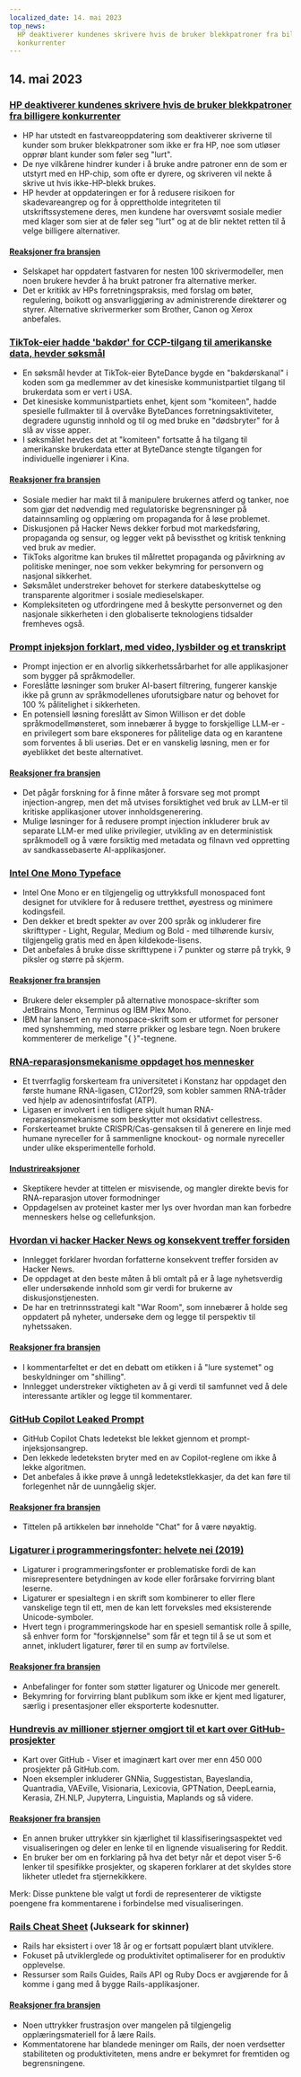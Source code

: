 ```yaml
---
localized_date: 14. mai 2023
top_news:
  HP deaktiverer kundenes skrivere hvis de bruker blekkpatroner fra billigere
  konkurrenter
---
```




<CallToAction />

<Steps>

## 14. mai 2023

### [HP deaktiverer kundenes skrivere hvis de bruker blekkpatroner fra billigere konkurrenter](https://www.telegraph.co.uk/money/consumer-affairs/hp-printers-computers-ink-cartridges-rivals/)

- HP har utstedt en fastvareoppdatering som deaktiverer skriverne til kunder som bruker blekkpatroner som ikke er fra HP, noe som utløser opprør blant kunder som føler seg "lurt".
- De nye vilkårene hindrer kunder i å bruke andre patroner enn de som er utstyrt med en HP-chip, som ofte er dyrere, og skriveren vil nekte å skrive ut hvis ikke-HP-blekk brukes.
- HP hevder at oppdateringen er for å redusere risikoen for skadevareangrep og for å opprettholde integriteten til utskriftssystemene deres, men kundene har oversvømt sosiale medier med klager som sier at de føler seg "lurt" og at de blir nektet retten til å velge billigere alternativer.

#### [Reaksjoner fra bransjen](http://news.ycombinator.com/item?id=35930518)

- Selskapet har oppdatert fastvaren for nesten 100 skrivermodeller, men noen brukere hevder å ha brukt patroner fra alternative merker.
- Det er kritikk av HPs forretningspraksis, med forslag om bøter, regulering, boikott og ansvarliggjøring av administrerende direktører og styrer. Alternative skrivermerker som Brother, Canon og Xerox anbefales.

### [TikTok-eier hadde 'bakdør' for CCP-tilgang til amerikanske data, hevder søksmål](https://www.businessinsider.com/new-lawsuit-alleges-tiktok-owner-let-ccp-access-user-data-2023-5)

- En søksmål hevder at TikTok-eier ByteDance bygde en "bakdørskanal" i koden som ga medlemmer av det kinesiske kommunistpartiet tilgang til brukerdata som er vert i USA.
- Det kinesiske kommunistpartiets enhet, kjent som "komiteen", hadde spesielle fullmakter til å overvåke ByteDances forretningsaktiviteter, degradere ugunstig innhold og til og med bruke en "dødsbryter" for å slå av visse apper.
- I søksmålet hevdes det at "komiteen" fortsatte å ha tilgang til amerikanske brukerdata etter at ByteDance stengte tilgangen for individuelle ingeniører i Kina.

#### [Reaksjoner fra bransjen](http://news.ycombinator.com/item?id=35929348)

- Sosiale medier har makt til å manipulere brukernes atferd og tanker, noe som gjør det nødvendig med regulatoriske begrensninger på datainnsamling og opplæring om propaganda for å løse problemet.
- Diskusjonen på Hacker News dekker forbud mot markedsføring, propaganda og sensur, og legger vekt på bevissthet og kritisk tenkning ved bruk av medier.
- TikToks algoritme kan brukes til målrettet propaganda og påvirkning av politiske meninger, noe som vekker bekymring for personvern og nasjonal sikkerhet.
- Søksmålet understreker behovet for sterkere databeskyttelse og transparente algoritmer i sosiale medieselskaper.
- Kompleksiteten og utfordringene med å beskytte personvernet og den nasjonale sikkerheten i den globaliserte teknologiens tidsalder fremheves også.

### [Prompt injeksjon forklart, med video, lysbilder og et transkript](https://simonwillison.net/2023/May/2/prompt-injection-explained/)

- Prompt injection er en alvorlig sikkerhetssårbarhet for alle applikasjoner som bygger på språkmodeller.
- Foreslåtte løsninger som bruker AI-basert filtrering, fungerer kanskje ikke på grunn av språkmodellenes uforutsigbare natur og behovet for 100 % pålitelighet i sikkerheten.
- En potensiell løsning foreslått av Simon Willison er det doble språkmodellmønsteret, som innebærer å bygge to forskjellige LLM-er - en privilegert som bare eksponeres for pålitelige data og en karantene som forventes å bli useriøs. Det er en vanskelig løsning, men er for øyeblikket det beste alternativet.

#### [Reaksjoner fra bransjen](http://news.ycombinator.com/item?id=35929122)

- Det pågår forskning for å finne måter å forsvare seg mot prompt injection-angrep, men det må utvises forsiktighet ved bruk av LLM-er til kritiske applikasjoner utover innholdsgenerering.
- Mulige løsninger for å redusere prompt injection inkluderer bruk av separate LLM-er med ulike privilegier, utvikling av en deterministisk språkmodell og å være forsiktig med metadata og filnavn ved oppretting av sandkassebaserte AI-applikasjoner.

### [Intel One Mono Typeface](https://github.com/intel/intel-one-mono)

- Intel One Mono er en tilgjengelig og uttrykksfull monospaced font designet for utviklere for å redusere tretthet, øyestress og minimere kodingsfeil.
- Den dekker et bredt spekter av over 200 språk og inkluderer fire skrifttyper - Light, Regular, Medium og Bold - med tilhørende kursiv, tilgjengelig gratis med en åpen kildekode-lisens.
- Det anbefales å bruke disse skrifttypene i 7 punkter og større på trykk, 9 piksler og større på skjerm.

#### [Reaksjoner fra bransjen](http://news.ycombinator.com/item?id=35925124)

- Brukere deler eksempler på alternative monospace-skrifter som JetBrains Mono, Terminus og IBM Plex Mono.
- IBM har lansert en ny monospace-skrift som er utformet for personer med synshemming, med større prikker og lesbare tegn. Noen brukere kommenterer de merkelige "{ }"-tegnene.

### [RNA-reparasjonsmekanisme oppdaget hos mennesker](https://phys.org/news/2023-04-hidden-rna-mechanism-humans.html)

- Et tverrfaglig forskerteam fra universitetet i Konstanz har oppdaget den første humane RNA-ligasen, C12orf29, som kobler sammen RNA-tråder ved hjelp av adenosintrifosfat (ATP).
- Ligasen er involvert i en tidligere skjult human RNA-reparasjonsmekanisme som beskytter mot oksidativt cellestress.
- Forskerteamet brukte CRISPR/Cas-gensaksen til å generere en linje med humane nyreceller for å sammenligne knockout- og normale nyreceller under ulike eksperimentelle forhold.

#### [Industrireaksjoner](http://news.ycombinator.com/item?id=35924495)

- Skeptikere hevder at tittelen er misvisende, og mangler direkte bevis for RNA-reparasjon utover formodninger
- Oppdagelsen av proteinet kaster mer lys over hvordan man kan forbedre menneskers helse og cellefunksjon.

### [Hvordan vi hacker Hacker News og konsekvent treffer forsiden](https://www.indiehackers.com/post/how-to-hack-hacker-news-and-consistently-hit-the-front-page-56b4a04e12)

- Innlegget forklarer hvordan forfatterne konsekvent treffer forsiden av Hacker News.
- De oppdaget at den beste måten å bli omtalt på er å lage nyhetsverdig eller undersøkende innhold som gir verdi for brukerne av diskusjonstjenesten.
- De har en tretrinnsstrategi kalt "War Room", som innebærer å holde seg oppdatert på nyheter, undersøke dem og legge til perspektiv til nyhetssaken.

#### [Reaksjoner fra bransjen](http://news.ycombinator.com/item?id=35929794)

- I kommentarfeltet er det en debatt om etikken i å "lure systemet" og beskyldninger om "shilling".
- Innlegget understreker viktigheten av å gi verdi til samfunnet ved å dele interessante artikler og legge til kommentarer.

### [GitHub Copilot Leaked Prompt](https://simonwillison.net/2023/May/12/github-copilot-chat-leaked-prompt/)

- GitHub Copilot Chats ledetekst ble lekket gjennom et prompt-injeksjonsangrep.
- Den lekkede ledeteksten bryter med en av Copilot-reglene om ikke å lekke algoritmen.
- Det anbefales å ikke prøve å unngå ledetekstlekkasjer, da det kan føre til forlegenhet når de uunngåelig skjer.

#### [Reaksjoner fra bransjen](http://news.ycombinator.com/item?id=35924293)

- Tittelen på artikkelen bør inneholde "Chat" for å være nøyaktig.

### [Ligaturer i programmeringsfonter: helvete nei (2019)](https://practicaltypography.com/ligatures-in-programming-fonts-hell-no.html)

- Ligaturer i programmeringsfonter er problematiske fordi de kan misrepresentere betydningen av kode eller forårsake forvirring blant leserne.
- Ligaturer er spesialtegn i en skrift som kombinerer to eller flere vanskelige tegn til ett, men de kan lett forveksles med eksisterende Unicode-symboler.
- Hvert tegn i programmeringskode har en spesiell semantisk rolle å spille, så enhver form for "forskjønnelse" som får et tegn til å se ut som et annet, inkludert ligaturer, fører til en sump av fortvilelse.

#### [Reaksjoner fra bransjen](http://news.ycombinator.com/item?id=35925821)

- Anbefalinger for fonter som støtter ligaturer og Unicode mer generelt.
- Bekymring for forvirring blant publikum som ikke er kjent med ligaturer, særlig i presentasjoner eller eksporterte kodesnutter.

### [Hundrevis av millioner stjerner omgjort til et kart over GitHub-prosjekter](https://anvaka.github.io/map-of-github/)

- Kart over GitHub - Viser et imaginært kart over mer enn 450 000 prosjekter på GitHub.com.
- Noen eksempler inkluderer GNNia, Suggestistan, Bayeslandia, Quantradia, VAEville, Visionaria, Lexicovia, GPTNation, DeepLearnia, Kerasia, ZH.NLP, Jupyterra, Linguistia, Maplands og så videre.

#### [Reaksjoner fra bransjen](http://news.ycombinator.com/item?id=35931402)

- En annen bruker uttrykker sin kjærlighet til klassifiseringsaspektet ved visualiseringen og deler en lenke til en lignende visualisering for Reddit.
- En bruker ber om en forklaring på hva det betyr når et depot viser 5-6 lenker til spesifikke prosjekter, og skaperen forklarer at det skyldes store likheter utledet fra stjernekikkere.

Merk: Disse punktene ble valgt ut fordi de representerer de viktigste poengene fra kommentarene i forbindelse med visualiseringen.

### [Rails Cheat Sheet](https://fly.io/ruby-dispatch/welcome-to-rails-cheat-sheet/) (Jukseark for skinner)

- Rails har eksistert i over 18 år og er fortsatt populært blant utviklere.
- Fokuset på utviklerglede og produktivitet optimaliserer for en produktiv opplevelse.
- Ressurser som Rails Guides, Rails API og Ruby Docs er avgjørende for å komme i gang med å bygge Rails-applikasjoner.

#### [Reaksjoner fra bransjen](http://news.ycombinator.com/item?id=35927813)

- Noen uttrykker frustrasjon over mangelen på tilgjengelig opplæringsmateriell for å lære Rails.
- Kommentatorene har blandede meninger om Rails, der noen verdsetter stabiliteten og produktiviteten, mens andre er bekymret for fremtiden og begrensningene.

</Steps>
